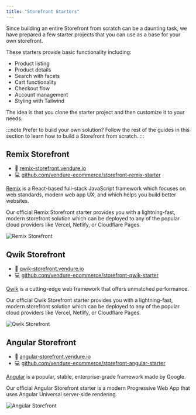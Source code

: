 ```yaml
---
title: "Storefront Starters"
---
```


Since building an entire Storefront from scratch can be a daunting task, we have prepared a few starter projects that you can use as a base for your own storefront.

These starters provide basic functionality including:

- Product listing
- Product details
- Search with facets
- Cart functionality
- Checkout flow
- Account management
- Styling with Tailwind

The idea is that you clone the starter project and then customize it to your needs.

:::note
Prefer to build your own solution? Follow the rest of the guides in this section to learn how to build a Storefront from scratch.
:::

## Remix Storefront

- 🔗 [remix-storefront.vendure.io](https://remix-storefront.vendure.io/)
- 💻 [github.com/vendure-ecommerce/storefront-remix-starter](https://github.com/vendure-ecommerce/storefront-remix-starter)

[Remix](https://remix.run/) is a React-based full-stack JavaScript framework which focuses on web standards, modern web app UX, and which helps you build better websites.

Our official Remix Storefront starter provides you with a lightning-fast, modern storefront solution which can be deployed to any of the popular cloud providers like Vercel, Netlify, or Cloudflare Pages.

![Remix Storefront](./remix-storefront.webp)

## Qwik Storefront

- 🔗 [qwik-storefront.vendure.io](https://qwik-storefront.vendure.io/)
- 💻 [github.com/vendure-ecommerce/storefront-qwik-starter](https://github.com/vendure-ecommerce/storefront-qwik-starter)

[Qwik](https://qwik.builder.io/) is a cutting-edge web framework that offers unmatched performance.

Our official Qwik Storefront starter provides you with a lightning-fast, modern storefront solution which can be deployed to any of the popular cloud providers like Vercel, Netlify, or Cloudflare Pages.

![Qwik Storefront](./qwik-storefront.webp)

## Angular Storefront

- 🔗 [angular-storefront.vendure.io](https://angular-storefront.vendure.io/)
- 💻 [github.com/vendure-ecommerce/storefront-angular-starter](https://github.com/vendure-ecommerce/storefront-angular-starter)

[Angular](https://angular.io/) is a popular, stable, enterprise-grade framework made by Google.

Our official Angular Storefront starter is a modern Progressive Web App that uses Angular Universal server-side rendering.

![Angular Storefront](./angular-storefront.webp)

